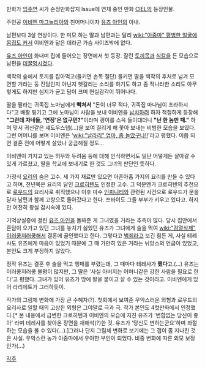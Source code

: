 만화가 [[임주연]] 씨가 순정만화잡지 Issue에 연재 중인 만화 [[CIEL]]의 등장인물.

주인공 [[이비엔 마그놀리아]]의 친어머니이자 [[유즈 아인]]의 아내.

남편보다 3살 연상이다. 한 미모 하는 딸과 남편과는 달리 [[wiki:"아줌마" 평범한 얼굴에 몸집도 커서]] 이비엔과 닮은 데라곤 가슴 사이즈밖에 없다.

[[유즈 아인]]이 화내며 집에 들어오는 장면에서 첫 등장. 잘린 [[토끼]]목과 [[식칼]]을 든 모습으로 남편을 [[데꿀멍]]시켰다.

백작의 숲에서 토끼를 잡아먹고(들키면 손목 절단) 들키면 딸을 백작의 후처로 넘겨 모면할 거라는 둥 진담인지 아닌지 헷갈리는 소리를 하기도 하고 좀 적나라한 소리도 아무렇게도 하지만 심지가 굳고 담이 크며 현실감각이 뛰어나다. 

딸을 팔라는 귀족집 노마님에게 '''빡쳐서''' "돈이 너무 적다, 귀족집 마나님이 초라하시다"고 배짱 튕기고 그에 노마님이 사람을 보내 이비엔을 [[납치]]하려 하자 적절하게 등장해 '''"그런데 자네들, '연장'은 없구먼?"'''이라며 괭이를 스윽 들이대더니 '''"난 한 놈만 패."''' 하며 맞서 귀신같은 섀도우스텝(...)을 보여 질리게 해 쫓아 보내는 비범한 모습을 보였다. 그런 어머니를 보며 이비엔은 '[[wiki:"날라리" 엄마, 좀 놀았구나!!]]'라고 평했다. 이쯤 되면 결혼 전에 어떻게 살았나 궁금해질 정도...

이비엔이 가지고 있는 허무와 두려움 등에 대해 인식하면서도 일단 어떻게든 살아갈 수 있게 가르쳤고, 딸을 학교에 보내기로 한 것도 그녀의 판단인 듯하다.

가정식 [[요리]]의 숨은 고수. 세 가지 재료만 있으면 아흔아홉 가지의 요리를 만들 수 있다고 하며, 천년묵은 요리의 달인 [[크로히텐]]도 인정한 고수. 그 덕분엔가 크로히텐의 추천으로 [[로우드]]의 요리사로 취직했으나 이후 마수 [[인피니티]]와 관련된 사건으로 로우드가 문을 닫자 남편과 함께 고향으로 돌아갔다고 한다. 쯔바이도 그들 부부가 키우고 있다고. 하지만 여전히 왕실 감시속에 있다.

기억상실증에 걸린 [[유즈 아인]]을 돌봐준 게 그녀였을 거라는 추측이 많다. 당시 집안에서 혼담이 오가고 있던 그녀를 놓치기 싫었던 유즈가 그녀에게 술을 먹여 [[wiki:"검열삭제" 이러쿵저러쿵]]해서 결혼에 골인했다고 한다. 그렇다고 [[범죄]]라고 보긴 힘든 게, 사실 테레사도 유즈에게 마음이 있었기 때문에 그 때 가만히 있은 거라는 뉘앙스의 언급이 있었고, 본인도 크게 부정하지 않았다.

정작 유즈는 결혼 후 술을 먹고 행패를 부렸는데, 그 때마다 테레사가 '''팼다'''고.(...) 유즈는 이러쿵저러쿵 불평이 많지만, 그 딸은 '사실 아버지는 어머니같은 강한 사람을 필요로 한다'고 평했다. 그녀가 있어 유즈가 땅에 발을 붙이고 살 수 있는 것이라고. 이비엔에게 있어 라리에트가 그러하듯이.

작가의 그림체 변화에 가장 큰 수혜자(?). 첫회에서 보여준 우악스러운 외형과 로우드의 요리사로 일할 때의 고상한 외형은 그야말로 극과 극. 작가 본인도 4컷만화에서 인정했다.[* 본 내용에서 급변한 크로히텐과 이비엔의 모습에 지친 유즈가 '변함없는 당신이 좋아' 라며 테레사를 찾아온 장면을 재해석(?)한 것. 유즈가 '당신도 변하는군요'하며 좌절하는 모습을 볼 수 있다(...).]그러나 단지 그림체 변화로 보기에는 그 갭이 좀 지나친 것은 사실. 우악스런 농가 아줌마에서 우아한 부인이 되었다. 비중 변화에 따른 외모 보정인가(...)

[[각주]]

